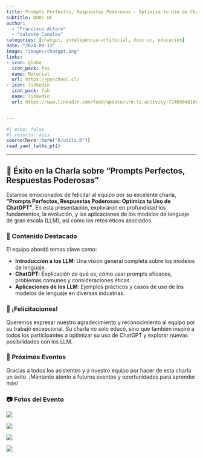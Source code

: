```yaml
---
title: Prompts Perfectos, Respuestas Poderosas - Optimiza tu Uso de ChatGPT
subtitle: DUOC-UC
author: 
  - "Francisco Alfaro"
  - "Valeska Canales"
categories: [chatgpt, inteligencia-artificial, duoc-uc, educación]
date: "2024-09-13"
image: "images/chatgpt.png"
links:
- icon: globe
  icon_pack: fas
  name: Material
  url: https://pyschool.cl/
- icon: linkedin
  icon_pack: fab
  name: linkedin
  url: https://www.linkedin.com/feed/update/urn:li:activity:7240904610884849664


---
```



```r
#| echo: false
#| results: asis
source(here::here("R/utils.R"))
read_yaml_talks_pt()
```


------------------------------------------------------------------------


## 🎉 Éxito en la Charla sobre "Prompts Perfectos, Respuestas Poderosas"

Estamos emocionados de felicitar al equipo por su excelente charla, **"Prompts Perfectos, Respuestas Poderosas: Optimiza tu Uso de ChatGPT"**. En esta presentación, exploraron en profundidad los fundamentos, la evolución, y las aplicaciones de los modelos de lenguaje de gran escala (LLM), así como los retos éticos asociados.

### 🌟 Contenido Destacado

El equipo abordó temas clave como:

- **Introducción a los LLM**: Una visión general completa sobre los modelos de lenguaje.
- **ChatGPT**: Explicación de qué es, cómo usar prompts eficaces, problemas comunes y consideraciones éticas.
- **Aplicaciones de los LLM**: Ejemplos prácticos y casos de uso de los modelos de lenguaje en diversas industrias.

### 👏 ¡Felicitaciones!

Queremos expresar nuestro agradecimiento y reconocimiento al equipo por su trabajo excepcional. Su charla no solo educó, sino que también inspiró a todos los participantes a optimizar su uso de ChatGPT y explorar nuevas posibilidades con los LLM.

### 📅 Próximos Eventos

Gracias a todos los asistentes y a nuestro equipo por hacer de esta charla un éxito. ¡Mantente atento a futuros eventos y oportunidades para aprender más!


### 📷 Fotos del Evento

::: {layout-ncol=2}
![](images/img_03.jpeg)

![](images/img_01.jpeg)

![](images/img_02.jpeg)

![](images/img_05.jpeg)
:::


